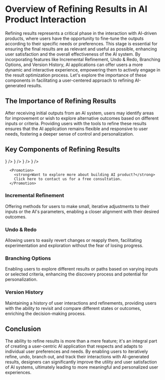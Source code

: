 

# Overview of Refining Results in AI Product Interaction

Refining results represents a critical phase in the interaction with AI-driven products, where users have the opportunity to fine-tune the outputs according to their specific needs or preferences. This stage is essential for ensuring the final results are as relevant and useful as possible, enhancing user satisfaction and the overall effectiveness of the AI system. By incorporating features like Incremental Refinement, Undo & Redo, Branching Options, and Version History, AI applications can offer users a more dynamic and interactive experience, empowering them to actively engage in the result optimization process. Let's explore the importance of these components in facilitating a user-centered approach to refining AI-generated results.

## The Importance of Refining Results

After receiving initial outputs from an AI system, users may identify areas for improvement or wish to explore alternative outcomes based on different inputs or criteria. Providing users with the tools to refine these results ensures that the AI application remains flexible and responsive to user needs, fostering a deeper sense of control and personalization.

## Key Components of Refining Results

<Cards num={2}>
  <Card
    href='/refining-results/incremental-refinement/'
    title='Incremental Refinement'
    icon={<ArrowTrendUp />}
  />
  <Card
    href='/refining-results/undo-redo/'
    title='Undo & Redo'
    icon={<ArrowPath />}
  />
  <Card
    href='/refining-results/branching-options/'
    title='Branching Options'
    icon={<Hashtag />}
  />
  <Card
    href='/refining-results/version-history/'
    title='Version History'
    icon={<Clock />}
  />
</Cards>

      <Promotion>
        <strong>Want to explore more about building AI product?</strong>
        Click here to contact us for a free consultation.
      </Promotion>

### Incremental Refinement

Offering methods for users to make small, iterative adjustments to their inputs or the AI's parameters, enabling a closer alignment with their desired outcomes.

### Undo & Redo

Allowing users to easily revert changes or reapply them, facilitating experimentation and exploration without the fear of losing progress.

### Branching Options

Enabling users to explore different results or paths based on varying inputs or selected criteria, enhancing the discovery process and potential for personalization.

### Version History

Maintaining a history of user interactions and refinements, providing users with the ability to revisit and compare different states or outcomes, enriching the decision-making process.

## Conclusion

The ability to refine results is more than a mere feature; it's an integral part of creating a user-centric AI application that respects and adapts to individual user preferences and needs. By enabling users to iteratively refine, undo, branch out, and track their interactions with AI-generated results, designers can significantly improve the utility and user satisfaction of AI systems, ultimately leading to more meaningful and personalized user experiences.
